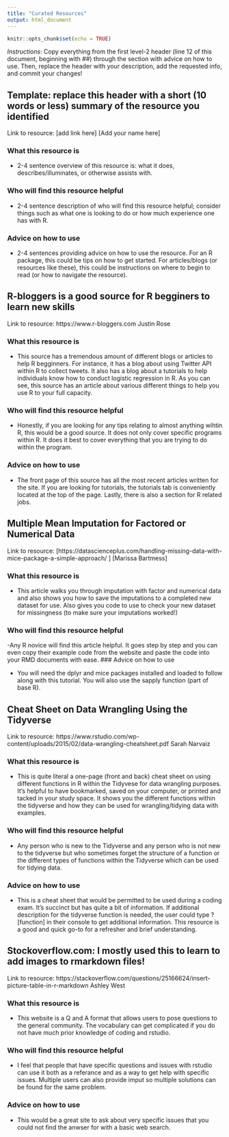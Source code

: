 ```yaml
---
title: "Curated Resources"
output: html_document
---
```


```r
knitr::opts_chunk$set(echo = TRUE)
```

*Instructions*: Copy everything from the first level-2 header (line 12 of this document, beginning with ##) through the 
section with advice on how to use. Then, replace the header with your description, add the requested info, and commit your changes!

## Template: replace this header with a short (10 words or less) summary of the resource you identified

Link to resource: [add link here]
[Add your name here]

### What this resource is

- 2-4 sentence overview of this resource is: what it does, describes/illuminates, or otherwise assists with.

### Who will find this resource helpful

- 2-4 sentence description of who will find this resource helpful; consider things such as what one is looking to do or how much experience one has with R.

### Advice on how to use

- 2-4 sentences providing advice on how to use the resource. For an R package, this could be tips on how to get started. For articles/blogs (or resources like these), this could be instructions on where to begin to read (or how to navigate the resource).

## R-bloggers is a good source for R begginers to learn new skills

Link to resource: https://www.r-bloggers.com
Justin Rose

### What this resource is

- This source has a tremendous amount of different blogs or articles to help R begginners. For instance, it has a blog about using Twitter API within R to collect tweets. It also has a blog about a tutorials to help individuals know how to conduct logistic regression in R. As you can see, this source has an article about various different things to help you use R to your full capacity. 

### Who will find this resource helpful

- Honestly, if you are looking for any tips relating to almost anything wihtin R, this would be a good source. It does not only cover specific programs within R. It does it best to cover everything that you are trying to do within the program. 

### Advice on how to use

- The front page of this source has all the most recent articles written for the site. If you are looking for tutorials, the tutorials tab is conveniently located at the top of the page. Lastly, there is also a section for R related jobs. 

## Multiple Mean Imputation for Factored or Numerical Data

Link to resource: [https://datascienceplus.com/handling-missing-data-with-mice-package-a-simple-approach/ ]
[Marissa Bartmess]

### What this resource is

- This article walks you through imputation with factor and numerical data and also shows you how to save the imputations to a completed new dataset for use. Also gives you code to use to check your new dataset for missingness (to make sure your imputations worked!)

### Who will find this resource helpful

-Any R novice will find this article helpful. It goes step by step and you can even copy their example code from the website and paste the code into your RMD documents with ease.
### Advice on how to use

- You will need the dplyr and mice packages installed and loaded to follow along with this tutorial. You will also use the sapply function (part of base R). 

## Cheat Sheet on Data Wrangling Using the Tidyverse

Link to resource: https://www.rstudio.com/wp-content/uploads/2015/02/data-wrangling-cheatsheet.pdf
Sarah Narvaiz

### What this resource is

- This is quite literal a one-page (front and back) cheat sheet on using different functions in R within the Tidyvese for data wrangling purposes. It's helpful to have bookmarked, saved on your computer, or printed and tacked in your study space. It shows you the different functions within the tidyverse and how they can be used for wrangling/tidying data with examples. 

### Who will find this resource helpful

- Any person who is new to the Tidyverse and any person who is not new to the tidyverse but who sometimes forget the structure of a function or the different types of functions within the Tidyverse which can be used for tidying data.

### Advice on how to use

- This is a cheat sheet that would be permitted to be used during a coding exam. It's succinct but has quite a bit of information. If additional description for the tidyverse function is needed, the user could type ?[function] in their console to get additional information. This resource is a good and quick go-to for a refresher and brief understanding. 


## Stockoverflow.com:  I mostly used this to learn to add images to rmarkdown files!

Link to resource: https://stackoverflow.com/questions/25166624/insert-picture-table-in-r-markdown
Ashley West

### What this resource is

- This website is a Q and A format that allows users to pose questions to the general community. The vocabulary can get complicated if you do not have much prior knowledge of coding and rstudio.

### Who will find this resource helpful

- I feel that people that have specific questions and issues with rstudio can use it both as a referance and as a way to get help with specific issues.  Multiple users can also provide imput so multiple solutions can be found for the same problem.

### Advice on how to use

- This would be a great site to ask about very specific issues that you could not find the anwser for with a basic web search.  
